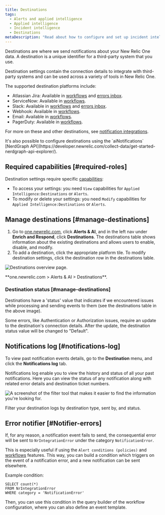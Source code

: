 ```yaml
---
title: Destinations
tags:
  - Alerts and applied intelligence
  - Applied intelligence
  - Incident intelligence
  - Destinations
metaDescription: "Read about how to configure and set up incident intelligence destinations."
---
```




Destinations are where we send notifications about your New Relic One data. A destination is a unique identifier for a third-party system that you use.

Destination settings contain the connection details to integrate with third-party systems and can be used across a variety of tools in New Relic One.

The supported destination platforms include:

* Atlassian Jira: Available in [workflows](/docs/alerts-applied-intelligence/applied-intelligence/incident-workflows/incident-workflows/) and [errors inbox](/docs/errors-inbox/).
* ServiceNow: Available in [workflows](/docs/alerts-applied-intelligence/applied-intelligence/incident-workflows/incident-workflows/).
* Slack: Available in [workflows](/docs/alerts-applied-intelligence/applied-intelligence/incident-workflows/incident-workflows/) and [errors inbox](/docs/errors-inbox/).
* Webhook: Available in [workflows](/docs/alerts-applied-intelligence/applied-intelligence/incident-workflows/incident-workflows/).
* Email: Available in [workflows](/docs/alerts-applied-intelligence/applied-intelligence/incident-workflows/incident-workflows/).
* PagerDuty: Available in [workflows](/docs/alerts-applied-intelligence/applied-intelligence/incident-workflows/incident-workflows/).

For more on these and other destinations, see [notification integrations](/docs/alerts-applied-intelligence/notifications/notification-integrations).

<Callout variant="tip">
  It's also possible to configure destinations using the `aiNotifications` [NerdGraph  API](https://developer.newrelic.com/collect-data/get-started-nerdgraph-api-explorer/).
</Callout>

## Required capabilities [#required-roles]

Destination settings require specific [capabilities](/docs/accounts/accounts-billing/new-relic-one-user-management/user-management-concepts#capabilities):

* To access your settings: you need `View` capabilities for `Applied Intelligence:Destinations` or `Alerts`.
* To modify or delete your settings: you need `Modify` capabilities for `Applied Intelligence:Destinations` or `Alerts`.

## Manage destinations [#manage-destinations]

1. Go to [one.newrelic.com](https://docs.newrelic.com/one.newrelic.com), click **Alerts & AI**, and in the left nav under **Enrich and Respond**, click **Destinations**. The destinations table shows information about the existing destinations and allows users to enable, disable, and modify.
2. To add a destination, click the appropriate platform tile. To modify destination settings, click the destination row in the destinations table.

<img
  src={destinationsOverview}
  title="Destinations overview page"
  alt="Destinations overview page."
/>

<figcaption>
  **one.newrelic.com > Alerts & AI > Destinations**.
</figcaption>

### Destination status [#manage-destinations]

Destinations have a 'status' value that indicates if we encountered issues while processing and sending events to them (see the destinations table in the above image).

Some errors, like Authentication or Authorization issues, require an update to the destination's connection details. After the update, the destination status value will be changed to "Default".

## Notifications log [#notifications-log]

To view past notification events details, go to the **Destination** menu, and click the **Notifications log** tab.

Notifications log enable you to view the history and status of all your past notifications. Here you can view the status of any notification along with related error details and destination ticket numbers.

<img
  src={filterDestinations}
  title="The filter tool that makes it easier to find the information you're looking for."
  alt="A screenshot of the filter tool that makes it easier to find the information you're looking for."
/>

<figcaption>
  Filter your destination logs by destination type, sent by, and status.
</figcaption>

## Error notifier [#Notifier-errors]

If, for any reason, a notification event fails to send, the consequential error will be sent to `NrIntegrationError` under the category `NotificationError`.

This is especially useful if using the `Alert conditions (policies)` and [workflows](docs/alerts-applied-intelligence/applied-intelligence/incident-workflows/incident-workflows/) features. This way, you can build a condition which triggers on the event of a notification error, and a new notification can be sent elsewhere.

Example condition:

```
SELECT count(*)
FROM NrIntegrationError
WHERE category = 'NotificationError'
```

Then, you can use this condition in the query builder of the workflow configuration, where you can also define an event template.
